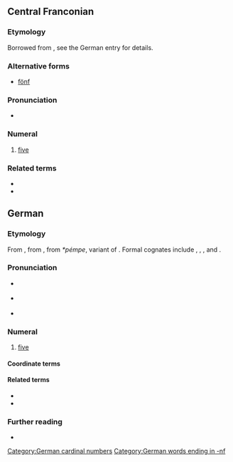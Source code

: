{{also|Fünf}}
==Central Franconian==
{{cardinalbox|ksh|4|5|6|vier|sechs|ord=fünfte}}

===Etymology===
Borrowed from {{der|ksh|de|fünf}}, see the German entry for details.

===Alternative forms===
* [[fönf]] {{a|Ripuarian outside Cologne}}

===Pronunciation===
* {{IPA|[fʏnəf]}}

===Numeral===
{{head|ksh|numeral}}

# [[five]] {{gloss|numerical value represented by the symbol 5}}

===Related terms===
* {{l|ksh|fuffzehn}}
* {{l|ksh|fuffzich}}

==German==
{{cardinalbox|de|4|5|6|vier|sechs|ord=fünfte}}

===Etymology===
From {{inh|de|goh|fimf}}, from {{inh|de|gem-pro|*fimf}}, from ''*pémpe'', variant of {{inh|de|ine-pro|*pénkʷe}}. Formal cognates include {{cog|nl|vijf}}, {{cog|en|five}}, {{cog|yi|פֿינף}}, {{cog|got|𐍆𐌹𐌼𐍆}} and {{cog|fo|fimm}}.

===Pronunciation===
* {{a|standard}} {{IPA|de|/fʏnf/}}
* {{a|colloquial|regional}} {{IPA|de|/fʏmf/}}
* {{audio|de|De-fünf.ogg}}

===Numeral===
{{head|de|numeral}}

# [[five]] {{gloss|numerical value represented by the Arabic numeral 5; or ''describing a set with five elements''}}

====Coordinate terms====
{{de-cardinal}}

====Related terms====
* {{l|de|fünfzig}}
* {{l|de|fünfzehn}}

===Further reading===
* {{R:Duden}}

[[Category:German cardinal numbers]]
[[Category:German words ending in -nf]]